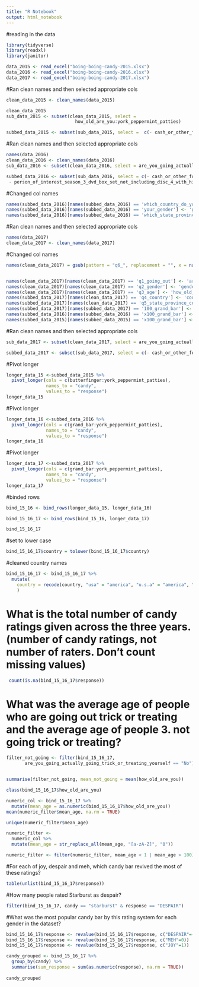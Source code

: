 ```yaml
---
title: "R Notebook"
output: html_notebook
---
```

#reading in the data


```r
library(tidyverse)
library(readxl)
library(janitor)

data_2015 <- read_excel("boing-boing-candy-2015.xlsx")
data_2016 <- read_excel("boing-boing-candy-2016.xlsx")
data_2017 <- read_excel("boing-boing-candy-2017.xlsx")

```

#Ran clean names and then selected appropriate cols


```r
clean_data_2015 <- clean_names(data_2015)

clean_data_2015
sub_data_2015 <- subset(clean_data_2015, select = 
                          how_old_are_you:york_peppermint_patties)

subbed_data_2015 <- subset(sub_data_2015, select =  c(- cash_or_other_forms_of_legal_tender, - dental_paraphenalia, - hugs_actual_physical_hugs, - kale_smoothie, - white_bread, - whole_wheat_anything))
```

#Ran clean names and then selected appropriate cols

```r
names(data_2016)
clean_data_2016 <- clean_names(data_2016)
sub_data_2016 <- subset(clean_data_2016, select = are_you_going_actually_going_trick_or_treating_yourself:york_peppermint_patties)

subbed_data_2016 <- subset(sub_data_2016, select = c(- cash_or_other_forms_of_legal_tender, - dental_paraphenalia, - hugs_actual_physical_hugs, - kale_smoothie, - white_bread, - whole_wheat_anything, 
 - person_of_interest_season_3_dvd_box_set_not_including_disc_4_with_hilarious_outtakes))
```

#Changed col names

```r
names(subbed_data_2016)[names(subbed_data_2016) == 'which_country_do_you_live_in'] <- 'country'
names(subbed_data_2016)[names(subbed_data_2016) == 'your_gender'] <- 'gender'
names(subbed_data_2016)[names(subbed_data_2016) == 'which_state_province_county_do_you_live_in'] <- 'state'
```

#Ran clean names and then selected appropriate cols

```r
names(data_2017)
clean_data_2017 <- clean_names(data_2017)
```

#Changed col names

```r
names(clean_data_2017) = gsub(pattern = "q6_", replacement = "", x = names(clean_data_2017))


names(clean_data_2017)[names(clean_data_2017) == 'q1_going_out'] <- 'are_you_going_actually_going_trick_or_treating_yourself'
names(clean_data_2017)[names(clean_data_2017) == 'q2_gender'] <- 'gender'
names(clean_data_2017)[names(clean_data_2017) == 'q3_age'] <- 'how_old_are_you'
names(subbed_data_2017)[names(clean_data_2017) == 'q4_country'] <- 'country'
names(subbed_data_2017)[names(clean_data_2017) == 'q5_state_province_county_etc'] <- 'state'
names(subbed_data_2017)[names(subbed_data_2017) == '100_grand_bar'] <- 'grand_bar'
names(subbed_data_2016)[names(subbed_data_2016) == 'x100_grand_bar'] <- 'grand_bar'
names(subbed_data_2015)[names(subbed_data_2015) == 'x100_grand_bar'] <- 'grand_bar'
```

#Ran clean names and then selected appropriate cols

```r
sub_data_2017 <- subset(clean_data_2017, select = are_you_going_actually_going_trick_or_treating_yourself:york_peppermint_patties)

subbed_data_2017 <- subset(sub_data_2017, select = c(- cash_or_other_forms_of_legal_tender, - dental_paraphenalia, - hugs_actual_physical_hugs, - kale_smoothie, - white_bread, - whole_wheat_anything, - bonkers_the_board_game, - real_housewives_of_orange_county_season_9_blue_ray))
```

#Pivot longer

```r
longer_data_15 <-subbed_data_2015 %>%
  pivot_longer(cols = c(butterfinger:york_peppermint_patties),
               names_to = "candy",
               values_to = "response")
longer_data_15
```

#Pivot longer

```r
longer_data_16 <-subbed_data_2016 %>%
  pivot_longer(cols = c(grand_bar:york_peppermint_patties),
               names_to = "candy",
               values_to = "response")
longer_data_16
```

#Pivot longer

```r
longer_data_17 <-subbed_data_2017 %>%
  pivot_longer(cols = c(grand_bar:york_peppermint_patties),
               names_to = "candy",
               values_to = "response")
longer_data_17

```

#binded rows

```r
bind_15_16 <- bind_rows(longer_data_15, longer_data_16)

bind_15_16_17 <- bind_rows(bind_15_16, longer_data_17)

bind_15_16_17
```

#set to lower case

```r
bind_15_16_17$country = tolower(bind_15_16_17$country) 


```

#cleaned country names

```r
bind_15_16_17 <- bind_15_16_17 %>% 
  mutate(
    country = recode(country, "usa" = "america", "u.s.a" = "america", "united states of america" = "america", "united states" = "america", "us" = "america", "merica" = "america", "the yoo ess of aaayyyyyy" = "america", "u.s." = "america", "u.s.a." = "america", "usa usa usa!!!!" = "america", "us of a" = "america", "murica" = "america", "usa! usa! usa!" = "america", "usa usa usa" = "america")
    )
```

# What is the total number of candy ratings given across the three years. (number of candy ratings, not number of raters. Don’t count missing values)

```r
 count(is.na(bind_15_16_17$response))
```

# What was the average age of people who are going out trick or treating and the average age of people 3. not going trick or treating?

```r
filter_not_going <- filter(bind_15_16_17, 
       are_you_going_actually_going_trick_or_treating_yourself == "No") 


summarise(filter_not_going, mean_not_going = mean(how_old_are_you))

class(bind_15_16_17$how_old_are_you)

numeric_col <- bind_15_16_17 %>%
  mutate(mean_age = as.numeric(bind_15_16_17$how_old_are_you)) 
mean(numeric_filter$mean_age, na.rm = TRUE)

unique(numeric_filter$mean_age)

numeric_filter <-
  numeric_col %>% 
  mutate(mean_age = str_replace_all(mean_age, "[a-zA-Z]", "0"))

numeric_filter <- filter(numeric_filter, mean_age < 1 | mean_age > 100)

```

#For each of joy, despair and meh, which candy bar revived the most of these ratings?
```r
table(unlist(bind_15_16_17$response))
```

#How many people rated Starburst as despair?


```r
filter(bind_15_16_17, candy == "starburst" & response == "DESPAIR")
```

#What was the most popular candy bar by this rating system for each gender in the dataset?


```r
bind_15_16_17$response <- revalue(bind_15_16_17$response, c("DESPAIR"=-1))
bind_15_16_17$response <- revalue(bind_15_16_17$response, c("MEH"=0))
bind_15_16_17$response <- revalue(bind_15_16_17$response, c("JOY"=1))

candy_grouped <- bind_15_16_17 %>%
  group_by(candy) %>%
  summarise(sum_response = sum(as.numeric(response), na.rm = TRUE))
                       
candy_grouped
```


